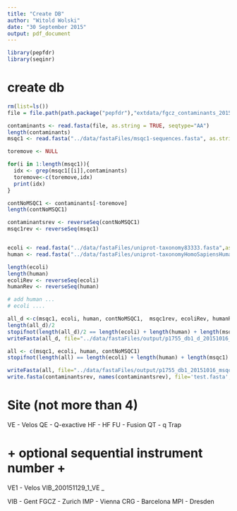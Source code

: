 ```yaml
---
title: "Create DB"
author: "Witold Wolski"
date: "30 September 2015"
output: pdf_document
---
```



```r
library(pepfdr)
library(seqinr)

```

# create db

```r
rm(list=ls())
file = file.path(path.package("pepfdr"),"extdata/fgcz_contaminants_20150123.fasta")

contaminants <- read.fasta(file, as.string = TRUE, seqtype="AA")
length(contaminants)
msqc1 <- read.fasta("../data/fastaFiles/msqc1-sequences.fasta", as.string = TRUE, seqtype="AA")

toremove <- NULL

for(i in 1:length(msqc1)){
  idx <- grep(msqc1[[i]],contaminants)
  toremove<-c(toremove,idx)
  print(idx)
}

contNoMSQC1 <- contaminants[-toremove]
length(contNoMSQC1)

contaminantsrev <- reverseSeq(contNoMSQC1)
msqc1rev <- reverseSeq(msqc1)


ecoli <- read.fasta("../data/fastaFiles/uniprot-taxonomy83333.fasta",as.string=TRUE, seqtype="AA")
human <- read.fasta("../data/fastaFiles/uniprot-taxonomyHomoSapiensHuman9606.fasta",as.string=TRUE, seqtype="AA")

length(ecoli)
length(human)
ecoliRev <- reverseSeq(ecoli)
humanRev <- reverseSeq(human)

# add human ...
# ecoli .... 

all_d <-c(msqc1, ecoli, human, contNoMSQC1,  msqc1rev, ecoliRev, humanRev , contaminantsrev)
length(all_d)/2
stopifnot(length(all_d)/2 == length(ecoli) + length(human) + length(msqc1) + length(contNoMSQC1))
writeFasta(all_d, file="../data/fastaFiles/output/p1755_db1_d_20151016_msqc1ecolihuman.fasta")

all <- c(msqc1, ecoli, human, contNoMSQC1)
stopifnot(length(all) == length(ecoli) + length(human) + length(msqc1) + length(contNoMSQC1))

writeFasta(all, file="../data/fastaFiles/output/p1755_db1_20151016_msqc1ecolihuman.fasta")
write.fasta(contaminantsrev, names(contaminantsrev), file='test.fasta',as.string=TRUE, nbchar = 60 )


```

# Site (not more than 4)
VE - Velos
QE - Q-exactive
HF - HF
FU - Fusion
QT - q Trap

# + optional sequential instrument number + 


VE1 - Velos
VIB_200151129_1_VE
<institute>_<date>_<seqnumber>_<instrument>


VIB - Gent
FGCZ - Zurich
IMP - Vienna
CRG - Barcelona
MPI - Dresden




